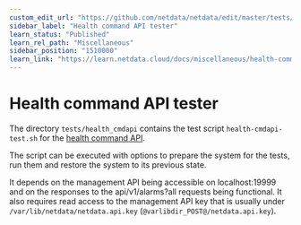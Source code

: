 ```yaml
---
custom_edit_url: "https://github.com/netdata/netdata/edit/master/tests/health_mgmtapi/README.md"
sidebar_label: "Health command API tester"
learn_status: "Published"
learn_rel_path: "Miscellaneous"
sidebar_position: "1510000"
learn_link: "https://learn.netdata.cloud/docs/miscellaneous/health-command-api-tester"
---
```



# Health command API tester

The directory `tests/health_cmdapi` contains the test script `health-cmdapi-test.sh` for the [health command API](/docs/alerting/health-api-calls).

The script can be executed with options to prepare the system for the tests, run them and restore the system to its previous state. 

It depends on the management API being accessible on localhost:19999 and on the responses to the api/v1/alarms?all requests being functional.
It also requires read access to the management API key that is usually under `/var/lib/netdata/netdata.api.key` (`@varlibdir_POST@/netdata.api.key`).


